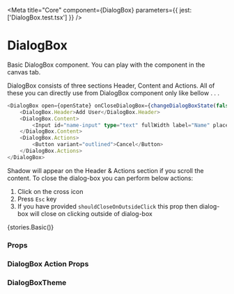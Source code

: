 
<Meta title="Core" component={DialogBox} parameters={{ jest: ['DialogBox.test.tsx'] }} />

# DialogBox

Basic DialogBox component. You can play with the component in the canvas tab.

DialogBox consists of three sections Header, Content and Actions. All of these you can directly use from DialogBox component only like bellow . . .

```typescript
<DialogBox open={openState} onCloseDialogBox={changeDialogBoxState(false)}>
    <DialogBox.Header>Add User</DialogBox.Header>
    <DialogBox.Content>
        <Input id="name-input" type="text" fullWidth label="Name" placeholder="Enter your Name" />
    </DialogBox.Content>
    <DialogBox.Actions>
        <Button variant="outlined">Cancel</Button>
    </DialogBox.Actions>
</DialogBox>
```

Shadow will appear on the Header & Actions section if you scroll the content.
To close the dialog-box you can perform below actions:

1. Click on the cross icon
2. Press `Esc` key
3. If you have provided `shouldCloseOnOutsideClick` this prop then dialog-box will close on clicking outside of dialog-box

<Preview withToolbar>
    <Story name="DialogBox">{stories.Basic()}</Story>
</Preview>

### Props

<Props of={DialogBox} />

### DialogBox Action Props

<Props of={stories.DialogBoxActionProps} />

### DialogBoxTheme

<Props of={stories.ThemeInterface} />
